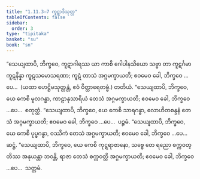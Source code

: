 ```yaml
---
title: "1.11.3–7 ကူဋာဒိသုတ္တ"
tableOfContents: false
sidebar:
  order: 3
type: "tipitaka"
basket: "su"
book: "sn"
---
```



<DynamicBreadcrumb />

<Division number="141" book="sn" e="ch" v="18" p="300">

<Paragraph number="259" book="sn">
“သေယျထာပိ, ဘိက္ခဝေ, ကူဋာဂါရဿ ယာ ကာစိ ဂေါပါနသိယော သဗ္ဗာ တာ ကူဋင်္ဂမာ ကူဋနိန္နာ ကူဋသမောသရဏာ; ကူဋံ တာသံ အဂ္ဂမက္ခာယတိ; ဧဝမေဝ ခေါ, ဘိက္ခဝေ …ပေ…  (ယထာ ဟေဋ္ဌိမသုတ္တန္တံ, ဧဝံ ဝိတ္ထာရေတဗ္ဗံ.)

</Paragraph>
</Division>

<Paragraph number="260" type="center" book="sn">
တတိယံ.


</Paragraph>

<Division number="142" book="sn" e="ch" v="18" p="300">

<Paragraph number="261" book="sn">
“သေယျထာပိ, ဘိက္ခဝေ, ယေ ကေစိ မူလဂန္ဓာ, ကာဠာနုသာရိယံ တေသံ အဂ္ဂမက္ခာယတိ; ဧဝမေဝ ခေါ, ဘိက္ခဝေ …ပေ…  စတုတ္ထံ.
</Paragraph>

</Division>
<Division number="143" book="sn" e="ch" v="18" p="300">

<Paragraph number="262" book="sn">
“သေယျထာပိ, ဘိက္ခဝေ, ယေ ကေစိ သာရဂန္ဓာ, လောဟိတစန္ဒနံ တေသံ အဂ္ဂမက္ခာယတိ; ဧဝမေဝ ခေါ, ဘိက္ခဝေ …ပေ…  ပဉ္စမံ.
</Paragraph>

</Division>
<Division number="144" book="sn" e="ch" v="18" p="300">

<Paragraph number="263" book="sn">
“သေယျထာပိ, ဘိက္ခဝေ, ယေ ကေစိ ပုပ္ဖဂန္ဓာ, ဝဿိကံ တေသံ အဂ္ဂမက္ခာယတိ; ဧဝမေဝ ခေါ, ဘိက္ခဝေ …ပေ…  ဆဋ္ဌံ.
</Paragraph>

</Division>
<Division number="145" book="sn" e="ch" v="18" p="301">

<Paragraph number="264" book="sn">
“သေယျထာပိ, ဘိက္ခဝေ, ယေ ကေစိ ကုဋ္ဋရာဇာနော, သဗ္ဗေ တေ ရညော စက္ကဝတ္တိဿ အနုယန္တာ ဘဝန္တိ, ရာဇာ တေသံ စက္ကဝတ္တိ အဂ္ဂမက္ခာယတိ; ဧဝမေဝ ခေါ, ဘိက္ခဝေ …ပေ…  သတ္တမံ.
</Paragraph>
</Division>